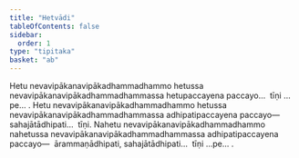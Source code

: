 ```yaml
---
title: "Hetvādi"
tableOfContents: false
sidebar:
  order: 1
type: "tipitaka"
basket: "ab"
---
```



<DynamicBreadcrumb />

<Division number="144">

<Paragraph number="253">
Hetu nevavipākanavipākadhammadhammo hetussa nevavipākanavipākadhammadhammassa hetupaccayena paccayo…  tīṇi …pe… .
</Paragraph>

</Division>
<Division number="145">

<Paragraph number="254">
Hetu nevavipākanavipākadhammadhammo hetussa nevavipākanavipākadhammadhammassa adhipatipaccayena paccayo—  sahajātādhipati…  tīṇi.
</Paragraph>

<Paragraph number="255">
Nahetu nevavipākanavipākadhammadhammo nahetussa nevavipākanavipākadhammadhammassa adhipatipaccayena paccayo—  ārammaṇādhipati, sahajātādhipati…  tīṇi …pe… .
</Paragraph>
</Division>